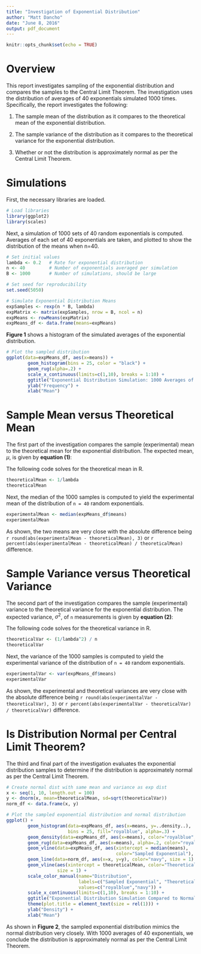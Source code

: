 ```yaml
---
title: "Investigation of Exponential Distribution"
author: "Matt Dancho"
date: "June 8, 2016"
output: pdf_document
---
```


```r
knitr::opts_chunk$set(echo = TRUE)
```

# Overview

This report investigates sampling of the exponential distribution and compares the samples to the Central Limit Theorem. The investigation uses the distribution of averages of 40 exponentials simulated 1000 times. Specifically, the report investigates the following:

1. The sample mean of the distribution as it compares to the theoretical mean of the exponential distribution.

2. The sample variance of the distribution as it compares to the theoretical variance for the exponential distribution.

3. Whether or not the distribution is approximately normal as per the Central Limit Theorem.

# Simulations

First, the necessary libraries are loaded.  

``` r

# Load libraries
library(ggplot2)
library(scales)
```

Next, a simulation of 1000 sets of 40 random exponentials is computed. Averages of each set of 40 exponentials are taken, and plotted to show the distribution of the means when n=40.   

```r

# Set initial values
lambda <- 0.2   # Rate for exponential distribution
n <- 40         # Number of exponentials averaged per simulation
B <- 1000       # Number of simulations, should be large

# Set seed for reproducibility
set.seed(5050)

# Simulate Exponential Distribution Means
expSamples <- rexp(n * B, lambda)
expMatrix <- matrix(expSamples, nrow = B, ncol = n)
expMeans <- rowMeans(expMatrix)
expMeans_df <- data.frame(means=expMeans)
```

\newpage

__Figure 1__ shows a histogram of the simulated averages of the exponential distribution.

```r
# Plot the sampled distribution
ggplot(data=expMeans_df, aes(x=means)) + 
        geom_histogram(bins = 25, color = "black") + 
        geom_rug(alpha=.2) +
        scale_x_continuous(limits=c(1,10), breaks = 1:10) +
        ggtitle("Exponential Distribution Simulation: 1000 Averages of 40 Samples") +
        ylab("Frequency") +
        xlab("Mean")
```

# Sample Mean versus Theoretical Mean

The first part of the investigation compares the sample (experimental) mean to the theoretical mean for the exponential distribution. The expected mean, $\mu$, is given by __equation (1)__:

\begin{equation}
\mu = \frac{1}{\lambda}
\end{equation}

The following code solves for the theoretical mean in R.  

```r
theoreticalMean <- 1/lambda
theoreticalMean
```

Next, the median of the 1000 samples is computed to yield the experimental mean of the distribution of `n = 40` random exponentials.  

``` r
experimentalMean <- median(expMeans_df$means)
experimentalMean
```

As shown, the two means are very close with the absolute difference being `r round(abs(experimentalMean - theoreticalMean), 3)` or `r percent(abs(experimentalMean - theoreticalMean) / theoreticalMean)` difference.

# Sample Variance versus Theoretical Variance

The second part of the investigation compares the sample (experimental) variance to the theoretical variance for the exponential distribution. The expected variance, $\sigma^{2}$, of `n` measurements is given by __equation (2)__:

\begin{equation}
\sigma^{2} = \frac{\frac{1}{\lambda^{2}}}{n}
\end{equation}

The following code solves for the theoretical variance in R.  

```r
theoreticalVar <- (1/lambda^2) / n
theoreticalVar
```

Next, the variance of the 1000 samples is computed to yield the experimental variance of the distribution of `n = 40` random exponentials.  

``` r
experimentalVar <- var(expMeans_df$means)
experimentalVar
```

As shown, the experimental and theoretical variances are very close with the absolute difference being `r round(abs(experimentalVar - theoreticalVar), 3)` or `r percent(abs(experimentalVar - theoreticalVar) / theoreticalVar)` difference.

# Is Distribution Normal per Central Limit Theorem?

The third and final part of the investigation evaluates the exponential distribution samples to determine if the distribution is approximately normal as per the Central Limit Theorem.  

```r

# Create normal dist with same mean and variance as exp dist
x <- seq(1, 10, length.out = 100)
y <- dnorm(x, mean=theoreticalMean, sd=sqrt(theoreticalVar))
norm_df <- data.frame(x, y)

# Plot the sampled exponential distribution and normal distribution
ggplot() + 
        geom_histogram(data=expMeans_df, aes(x=means, y=..density..), 
                       bins = 25, fill="royalblue", alpha=.3) + 
        geom_density(data=expMeans_df, aes(x=means), color="royalblue", size=1) +
        geom_rug(data=expMeans_df, aes(x=means), alpha=.2, color="royalblue") +
        geom_vline(data=expMeans_df, aes(xintercept = median(means), 
                                         color="Sampled Exponential"),  size=1) +
        geom_line(data=norm_df, aes(x=x, y=y), color="navy", size = 1) +
        geom_vline(aes(xintercept = theoreticalMean, color="Theoretical Normal"), 
                   size = 1) +
        scale_color_manual(name="Distribution", 
                           labels=c("Sampled Exponential", "Theoretical Normal"), 
                           values=c("royalblue","navy")) +
        scale_x_continuous(limits=c(1,10), breaks = 1:10) +
        ggtitle("Exponential Distribution Simulation Compared to Normal Distribution") +
        theme(plot.title = element_text(size = rel(1))) +
        ylab("Density") +
        xlab("Mean")
```

\newpage 

As shown in __Figure 2__, the sampled exponential distribution mimics the normal distribution very closely. With 1000 averages of 40 exponentials, we conclude the distribution is approximately normal as per the Central Limit Theorem. 
